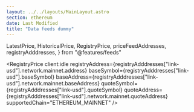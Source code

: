 ---
layout: ../../layouts/MainLayout.astro
section: ethereum
date: Last Modified
title: "Data feeds dummy"
---

  LatestPrice,
  HistoricalPrice,
  RegistryPrice,
  priceFeedAddresses,
  registryAdddresses,
} from "@features/feeds"

<LatestPrice
  client:idle
  feedAddress={priceFeedAddresses.btc.usd.goerli.address}
  supportedChain="ETHEREUM_GOERLI"
/>

<HistoricalPrice
  client:idle
  feedAddress={priceFeedAddresses.btc.usd.goerli.address}
  roundId={priceFeedAddresses.btc.usd.goerli.historicalRound}
  supportedChain="ETHEREUM_GOERLI"
/>

<RegistryPrice
  client:idle
  registryAddress={registryAdddresses["link-usd"].network.mainnet.address}
  baseSymbol={registryAdddresses["link-usd"].baseSymbol}
  baseAddress={registryAdddresses["link-usd"].network.mainnet.baseAddress}
  quoteSymbol={registryAdddresses["link-usd"].quoteSymbol}
  quoteAddress={registryAdddresses["link-usd"].network.mainnet.quoteAddress}
  supportedChain="ETHEREUM_MAINNET"
/>
